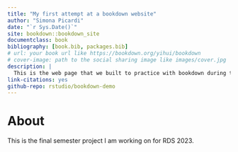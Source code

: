 ```yaml
--- 
title: "My first attempt at a bookdown website"
author: "Simona Picardi"
date: "`r Sys.Date()`"
site: bookdown::bookdown_site
documentclass: book
bibliography: [book.bib, packages.bib]
# url: your book url like https://bookdown.org/yihui/bookdown
# cover-image: path to the social sharing image like images/cover.jpg
description: |
  This is the web page that we built to practice with bookdown during the Reproducible Data Science course in 2023. 
link-citations: yes
github-repo: rstudio/bookdown-demo
---
```


# About

This is the final semester project I am working on for RDS 2023.